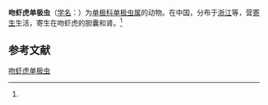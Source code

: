 {{Speciesbox
| name = 吻虾虎单极虫
| status = 
| status_system = 
| image = 
| genus = Thelohanellus
| species = rhinogobii
| authority = (Cai et Wu, 1985)<ref name='id9739'>{{cite web| url =http://www.bioinfo.cn/db05/BjdwSpecies.php?action=view&id=9739| title =吻虾虎单极虫| work =《中国动物物种编目数据库》| publisher =中国科学院微生物研究所| author =中国科学院动物研究所| accessdate =2009-04-16| deadurl =yes| archiveurl =https://web.archive.org/web/20160305070333/http://www.bioinfo.cn/db05/BjdwSpecies.php?action=view&id=9739| archivedate =2016-03-05}}</ref>
}}

'''吻虾虎单极虫'''（[[学名|学名]]：{{lang|la|''Thelohanellus rhinogobii''}}）为[[单极科|单极科]][[单极虫属|单极虫属]]的动物。在中国，分布于[[浙江|浙江]]等，营[[寄生|寄生]]生活，寄生在吻虾虎的胆囊和肾。<ref name='id9739'/>

== 参考文献 ==
{{reflist}}

{{Wikispecies|Thelohanellus rhinogobii}}

[[Category:单极虫属|吻虾虎单极虫]]


{{Cnidarian-stub}}